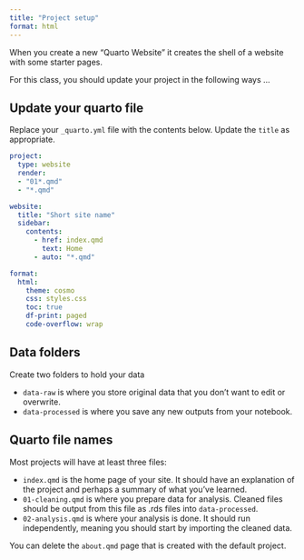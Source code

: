```yaml
---
title: "Project setup"
format: html
---
```


When you create a new "Quarto Website" it creates the shell of a website with some starter pages.

For this class, you should update your project in the following ways ...

## Update your quarto file

Replace your `_quarto.yml` file with the contents below. Update the `title` as appropriate.


``` .yaml
project:
  type: website
  render:
  - "01*.qmd"
  - "*.qmd"

website:
  title: "Short site name"
  sidebar:
    contents:
      - href: index.qmd
        text: Home
      - auto: "*.qmd"

format:
  html:
    theme: cosmo
    css: styles.css
    toc: true
    df-print: paged
    code-overflow: wrap
```

## Data folders

Create two folders to hold your data

- `data-raw` is where you store original data that you don't want to edit or overwrite.
- `data-processed` is where you save any new outputs from your notebook.

## Quarto file names

Most projects will have at least three files:

- `index.qmd` is the home page of your site. It should have an explanation of the project and perhaps a summary of what you've learned.
- `01-cleaning.qmd` is where you prepare data for analysis. Cleaned files should be output from this file as .rds files into `data-processed`.
- `02-analysis.qmd` is where your analysis is done. It should run independently, meaning you should start by importing the cleaned data.

You can delete the `about.qmd` page that is created with the default project.



